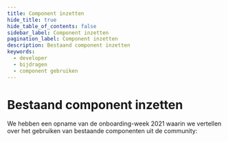```yaml
---
title: Component inzetten
hide_title: true
hide_table_of_contents: false
sidebar_label: Component inzetten
pagination_label: Component inzetten
description: Bestaand component inzetten
keywords:
  - developer
  - bijdragen
  - component gebruiken
---
```



# Bestaand component inzetten

We hebben een opname van de onboarding-week 2021 waarin we vertellen over het gebruiken van bestaande componenten uit de community:

<VideoPlayer videoId="7P6YUT3pmi8" />

